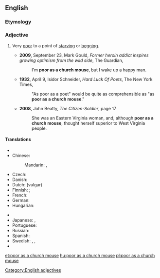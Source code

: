 ==English==

===Etymology===
{{rfe}}

===Adjective===
{{head|en|adjective|head=(as) [[poor]] as a [[church]] [[mouse]]}}

# {{context|simile}} Very [[poor]] to a point of [[starving]] or [[begging]].
#* '''2009''', September 23, Mark Gould, ''Former heroin addict inspires growing optimism from the wild side'', The Guardian,
#*: I'm '''poor as a church mouse''', but I wake up a happy man.
#* '''1932''', April 9,  Isidor Schneider, ''Hard Luck Of Poets'', The New York Times,
#*: "As poor as a poet" would be quite as comprehensible as "as '''poor as a church mouse'''."
#* '''2008''', John Beatty, ''The Citizen-Soldier'', page 17
#*: She was an Eastern Virginia woman, and, although '''poor as a church mouse''', thought herself superior to West Virginia people.

====Translations====
{{trans-top|very poor}}
* {{trreq|ar}}
* Chinese:
*: Mandarin: {{t|cmn|一貧如洗|sc=Hani}}, {{t|cmn|一贫如洗|tr=yīpínrúxǐ|sc=Hani}}
* Czech: {{t-|cs|chudý jako kostelní myš}}
* Danish: {{t-|da|fattig som en kirkerotte}}
* Dutch: {{t-|nl|geen nagel hebben om zijn gat mee af te krabben}} (vulgar)
* Finnish: {{t+|fi|köyhä kuin kirkon rotta}}; {{t-|fi|rutiköyhä}}
* French: {{t+|fr|pauvre comme Job|m|f}}
* German: {{t-|de|arm wie eine Kirchenmaus}}
* Hungarian: {{t+|hu|szegény, mint a templom egere}}
{{trans-mid}}
* {{trreq|it}}
* Japanese: {{t-|ja|教会のネズミのように貧しい|tr=kyōkai-no nezumi-no yōni mazushii}} {{qualifier|literal translation}},  {{t-|ja|非常に貧しい|tr=hijō-ni mazushii}}
* Portuguese: {{t+|pt|paupérrimo}}
* Russian: {{t-|ru|бедный как церковная мышь|tr=bédnyj kak cerkóvnaja myš’}}
* Spanish: {{t-|es|más pobre que una rata}}
* Swedish: {{t-|sv|fattig som en kyrkråtta}}, {{t-|sv|fattig som en råtta}}, {{t-|sv|fattig som en lus}}
* {{trreq|vi}}
{{trans-bottom}}

[[Category:English adjectives]]

[[et:poor as a church mouse]]
[[hu:poor as a church mouse]]
[[pl:poor as a church mouse]]